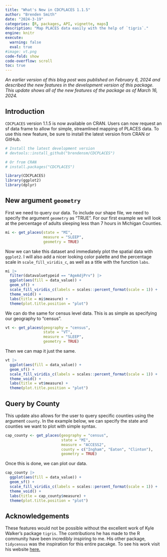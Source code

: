 ```yaml
---
title: "What's New in CDCPLACES 1.1.5"
author: "Brenden Smith"
date: "2024-3-19"
categories: [R, packages, API, vignette, maps]
description: "Map PLACES data easily with the help of `tigris`."
engine: knitr
execute: 
  warning: false
  eval: true
#image: vt.png
code-fold: show
code-overflow: scroll
toc: true
---
```


*An earlier version of this blog post was published on February 6, 2024 and described the new features in the development version of this package. This update shows all of the new features of the package as of March 16, 2024.*

## Introduction

`CDCPLACES` version 1.1.5 is now available on CRAN. Users can now request an sf data frame to allow for simple, streamlined mapping of PLACES data. To use this new feature, be sure to install the latest version from CRAN or GitHub.

```r

# Install the latest development version
# devtools::install_github("brendensm/CDCPLACES")

# Or from CRAN
# install.packages("CDCPLACES")

library(CDCPLACES)
library(ggplot2)
library(dplyr)

```

## New argument `geometry`

First we need to query our data. To include our shape file, we need to specify the argument `geometry` as "TRUE". For our first example we will look at the percentage of adults sleeping less than 7 hours in Michigan Counties.

```r
mi <- get_places(state = "MI", 
                 measure = "SLEEP", 
                 geometry = TRUE)
```

Now we can take this dataset and immediately plot the spatial data with `ggplot2`. I will also add a nicer looking color palette and the percentage scale in `scale_fill_viridis_c`, as well as a title with the function `labs`.

```r
mi |> 
  filter(datavaluetypeid == "AgeAdjPrv") |> 
  ggplot(aes(fill = data_value)) +
  geom_sf() +
  scale_fill_viridis_c(labels = scales::percent_format(scale = 1)) +
  theme_void() +
  labs(title = mi$measure) +
  theme(plot.title.position = "plot")
```

We can do the same for census level data. This is as simple as specifying our geography to "census".

```r
vt <- get_places(geography = "census", 
                 state = "VT", 
                 measure = "SLEEP", 
                 geometry = TRUE)
```

Then we can map it just the same.

```r
vt |> 
  ggplot(aes(fill = data_value)) +
  geom_sf() +
  scale_fill_viridis_c(labels = scales::percent_format(scale = 1)) +
  theme_void() +
  labs(title = vt$measure) +
  theme(plot.title.position = "plot")

```

## Query by County

This update also allows for the user to query specific counties using the argument `county`. In the example below, we can specify the state and counties we want to plot with simple syntax.

```r
cap_county <- get_places(geography = "census", 
                         state = "MI", 
                         measure = "ACCESS2", 
                         county = c("Ingham", "Eaton", "Clinton"), 
                         geometry = TRUE)
```

Once this is done, we can plot our data.

```r
cap_county |> 
  ggplot(aes(fill = data_value)) +
  geom_sf() +
  scale_fill_viridis_c(labels = scales::percent_format(scale = 1)) +
  theme_void() +
  labs(title = cap_county$measure) +
  theme(plot.title.position = "plot")
```

## Acknowledgements

These features would not be possible without the excellent work of Kyle Walker's package `tigris`. The contributions he has made to the R community have been incredibly inspiring to me. His other package, `tidycensus` was the inspiration for this entire pacakge. To see his work visit his website [here.](https://walker-data.com/)
